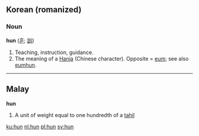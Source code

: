 ==Korean (romanized)==
===Noun===
'''hun''' ([[훈]]; [[訓]])

#Teaching, instruction, guidance.
#The meaning of a [[Hanja]] (Chinese character).  Opposite = [[eum]]; see also [[eumhun]].

----

==Malay==
'''hun'''

# A unit of weight equal to one hundredth of a [[tahil]]

[[ku:hun]]
[[nl:hun]]
[[pl:hun]]
[[sv:hun]]